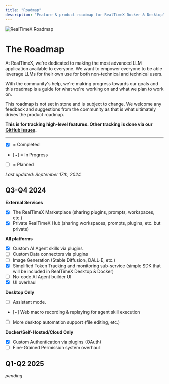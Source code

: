 ```yaml
---
title: "Roadmap"
description: "Feature & product roadmap for RealTimeX Docker & Desktop"
---
```



<Image
  src="/images/product/roadmap/header-image.png"
  height={1080}
  width={1920}
  quality={100}
  alt="RealTimeX Roadmap"
/>

# The Roadmap

At RealTimeX, we're dedicated to making the most advanced LLM application available to everyone. We want to empower everyone to be able leverage LLMs for their own use for both non-technical and technical users.

With the community's help, we're making progress towards our goals and this roadmap is a guide for what we're working on and what we plan to work on.

This roadmap is not set in stone and is subject to change. We welcome any feedback and suggestions from the community as that is what ultimately drives the product roadmap.

**This is for tracking high-level features. Other tracking is done via our [GitHub issues](https://github.com/mintplex-labs/anything-llm/issues).**

---

- [x] = Completed
- [~] = In Progress
- [ ] = Planned

_Last updated: September 17th, 2024_

## Q3-Q4 2024

**External Services**

- [x] The RealTimeX Marketplace (sharing plugins, prompts, workspaces, etc.)
- [x] Private RealTimeX Hub (sharing workspaces, prompts, plugins, etc. but private)

**All platforms**

- [x] Custom AI Agent skills via plugins
- [ ] Custom Data connectors via plugins
- [ ] Image Generation (Stable Diffusion, DALL-E, etc.)
- [x] Simplified Token Tracking and monitoring sub-service (simple SDK that will be included in RealTimeX Desktop & Docker)
- [ ] No-code AI Agent builder UI
- [x] UI overhaul

**Desktop Only**

- [ ] Assistant mode.
- [~] Web macro recording & replaying for agent skill execution
- [ ] More desktop automation support (file editing, etc.)

**Docker/Self-Hosted/Cloud Only**

- [x] Custom Authentication via plugins (OAuth)
- [ ] Fine-Grained Permission system overhaul

## Q1-Q2 2025

_pending_
